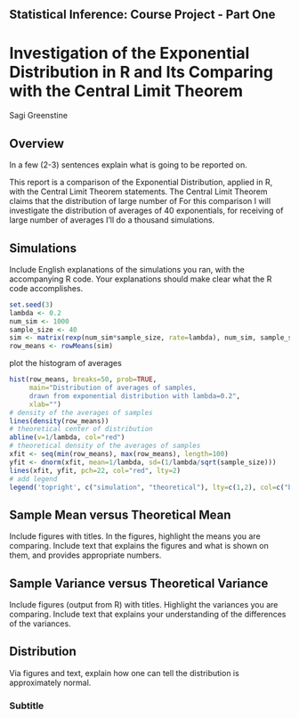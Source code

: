 
## Statistical Inference: Course Project - Part One

# Investigation of the Exponential Distribution in R and Its Comparing with the Central Limit Theorem

Sagi Greenstine

## Overview

In a few (2-3) sentences explain what is going to be reported on.

This report is a comparison of the Exponential Distribution, applied in R, with the Central Limit Theorem statements. 
The Central Limit Theorem claims that the distribution of large number of 
For this comparison I will investigate the distribution of averages of 40 exponentials, for receiving of large number of averages I'll do a thousand simulations.


## Simulations

Include English explanations of the simulations you ran, with the accompanying R code. Your explanations should make clear what the R code accomplishes.

```r
set.seed(3)
lambda <- 0.2
num_sim <- 1000
sample_size <- 40
sim <- matrix(rexp(num_sim*sample_size, rate=lambda), num_sim, sample_size)
row_means <- rowMeans(sim)
```

plot the histogram of averages

```r
hist(row_means, breaks=50, prob=TRUE,
     main="Distribution of averages of samples,
     drawn from exponential distribution with lambda=0.2",
     xlab="")
# density of the averages of samples
lines(density(row_means))
# theoretical center of distribution
abline(v=1/lambda, col="red")
# theoretical density of the averages of samples
xfit <- seq(min(row_means), max(row_means), length=100)
yfit <- dnorm(xfit, mean=1/lambda, sd=(1/lambda/sqrt(sample_size)))
lines(xfit, yfit, pch=22, col="red", lty=2)
# add legend
legend('topright', c("simulation", "theoretical"), lty=c(1,2), col=c("black", "red"))
```


## Sample Mean versus Theoretical Mean

Include figures with titles. In the figures, highlight the means you are comparing. Include text that explains the figures and what is shown on them, and provides appropriate numbers.

## Sample Variance versus Theoretical Variance

Include figures (output from R) with titles. Highlight the variances you are comparing. Include text that explains your understanding of the differences of the variances.

## Distribution

Via figures and text, explain how one can tell the distribution is approximately normal.

### Subtitle

```r
  
```
